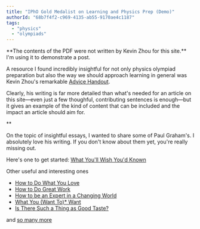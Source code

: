 ```yaml
---
title: "IPhO Gold Medalist on Learning and Physics Prep (Demo)"
authorId: "68b7f4f2-c969-4135-ab55-9170ae4c1187"
tags:
  - "physics"
  - "olympiads"
---
```


<Callout>
  **The contents of the PDF were not written by Kevin Zhou for this site.** I'm
  using it to demonstrate a post.
</Callout>

A resource I found incredibly insightful for not only physics olympiad preparation but also the way we should approach learning in general was Kevin Zhou's remarkable [Advice Handout](https://knzhou.github.io/writing/Advice.pdf).

Clearly, his writing is far more detailed than what's needed for an article on this site&mdash;even just a few thoughful, contributing sentences is enough&mdash;but it gives an example of the kind of content that can be included and the impact an article should aim for.

\*\*

On the topic of insightful essays, I wanted to share some of Paul Graham's. I absolutely love his writing. If you don't know about them yet, you're really missing out.

Here's one to get started: [What You'll Wish You'd Known](https://paulgraham.com/hs.html)

Other useful and interesting ones

- [How to Do What You Love](https://paulgraham.com/love.html)
- [How to Do Great Work](https://paulgraham.com/greatwork.html)
- [How to be an Expert in a Changing World](https://paulgraham.com/ecw.html)
- [What You (Want To)\* Want](https://paulgraham.com/want.html)
- [Is There Such a Thing as Good Taste?](https://www.paulgraham.com/goodtaste.html)

and [so many more](https://www.paulgraham.com/articles.html)
